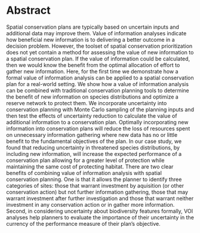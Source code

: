 Abstract
========

Spatial conservation plans are typically based on uncertain inputs and additional data may improve them. Value of information analyses indicate how beneficial new information is to delivering a better outcome in a decision problem. However, the toolset of spatial conservation prioritization does not yet contain a method for assessing the value of new information to a spatial conservation plan. If the value of information could be calculated, then we would know the benefit from the optimal allocation of effort to gather new information. Here, for the first time we demonstrate how a formal value of information analysis can be applied to a spatial conservation plan for a real-world setting. We show how a value of information analysis can be combined with traditional conservation planning tools to determine the benefit of new information on species distributions and optimize a reserve network to protect them. We incorporate uncertainty into conservation planning with Monte Carlo sampling of the planning inputs and then test the effects of uncertainty reduction to calculate the value of additional information to a conservation plan. Optimally incorporating new information into conservation plans will reduce the loss of resources spent on unnecessary information gathering where new data has no or little benefit to the fundamental objectives of the plan. In our case study, we found that reducing uncertainty in threatened species distributions, by including new information, will increase the expected performance of a conservation plan allowing for a greater level of protection while maintaining the same cost of protecting habitat. There are two clear benefits of combining value of information analysis with spatial conservation planning. One is that it allows the planner to identify three categories of sites: those that warrant investment by aquisition (or other conservation action) but not further information gathering, those that may warrant investment after further investigation and those that warrant neither investment in any conservation action or in gather more information. Second, in considering uncertainty about biodiversity features formally, VOI analyses help planners to evaluate the importance of their uncertainty in the currency of the performance measure of their plan's objective.
